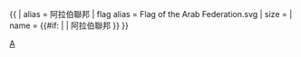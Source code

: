 {{ {{{1<noinclude>|country showdata</noinclude>}}}
| alias = 阿拉伯聯邦
| flag alias = Flag of the Arab Federation.svg
| size = {{{size|}}}
| name = {{#if: {{{name|}}} | {{{name|}}} | 阿拉伯聯邦 }}
}}<noinclude>
[[Category:已不存在國家資料模板|A]]
</noinclude>